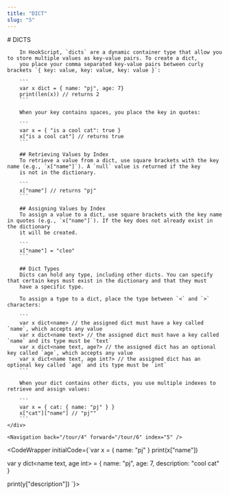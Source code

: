 ```yaml
---
title: "DICT"
slug: "5"
---
```



<InstructionsWrapper>
	<div className="instructions-main">
		# DICTS

		In HookScript, `dicts` are a dynamic container type that allow you to store multiple values as key-value pairs. To create a dict,
		you place your comma separated key-value pairs between curly brackets `{ key: value, key: value, key: value }`:

		```
		var x dict = { name: "pj", age: 7}
		print(len(x)) // returns 2
		```

		When your key contains spaces, you place the key in quotes:

		```
		var x = { "is a cool cat": true }
		x["is a cool cat"] // returns true
		```

		## Retrieving Values by Index
		To retrieve a value from a dict, use square brackets with the key name (e.g., `x["name"]`). A `null` value is returned if the key
		is not in the dictionary.

		```
		x["name"] // returns "pj"
		```
		
		## Assigning Values by Index
		To assign a value to a dict, use square brackets with the key name in quotes (e.g., `x["name"]`). If the key does not already exist in the dictionary
		it will be created.

		```
		x["name"] = "cleo"
		```
	
		## Dict Types
		Dicts can hold any type, including other dicts. You can specify that certain keys must exist in the dictionary and that they must
		have a specific type.
		
		To assign a type to a dict, place the type between `<` and `>` characters:
		
		```
		var x dict<name> // the assigned dict must have a key called `name`, which accepts any value
		var x dict<name text> // the assigned dict must have a key called `name` and its type must be `text`
		var x dict<name text, age?> // the assigned dict has an optional key called `age`, which accepts any value
		var x dict<name text, age int?> // the assigned dict has an optional key called `age` and its type must be `int`
		```

		When your dict contains other dicts, you use multiple indexes to retrieve and assign values:

		```
		var x = { cat: { name: "pj" } }
		x["cat"]["name"] // "pj""
		```
	</div>

	<Navigation back="/tour/4" forward="/tour/6" index="5" />

</InstructionsWrapper>

<CodeWrapper initialCode={`var x = { name: "pj" }
print(x["name"])

var y dict<name text, age int> = {
	name: "pj",
	age: 7,
	description: "cool cat"
}

print(y["description"])
`}>
</CodeWrapper>